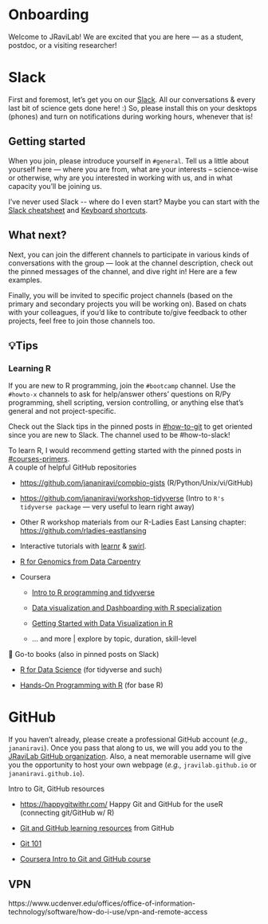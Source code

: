 # Onboarding

Welcome to JRaviLab! We are excited that you are here --- as a student, postdoc, or a visiting researcher!

# Slack

First and foremost, let's get you on our [Slack](jravilab.slack.com). All our conversations & every last bit of science gets done here! :) So, please install this on your desktops (phones) and turn on notifications during working hours, whenever that is!

## Getting started

When you join, please introduce yourself in `#general`. Tell us a little about yourself here --- where you are from, what are your interests -- science-wise or otherwise, why are you interested in working with us, and in what capacity you'll be joining us.

I've never used Slack \-- where do I even start? Maybe you can start with the [Slack cheatsheet](https://github.com/JRaviLab/cheatsheets/blob/master/slack-misc/slack-cheatsheet.pdf) and [Keyboard shortcuts](https://slack.com/help/articles/201374536-Slack-keyboard-shortcuts).

## What next?

Next, you can join the different channels to participate in various kinds of conversations with the group --- look at the channel description, check out the pinned messages of the channel, and dive right in! Here are a few examples.

Finally, you will be invited to specific project channels (based on the primary and secondary projects you will be working on). Based on chats with your colleagues, if you'd like to contribute to/give feedback to other projects, feel free to join those channels too.

## 💡Tips

### Learning R

If you are new to R programming, join the `#bootcamp` channel. Use the `#howto-x` channels to ask for help/answer others' questions on R/Py programming, shell scripting, version controlling, or anything else that's general and not project-specific.

Check out the Slack tips in the pinned posts in [#how-to-git](https://jravilab.slack.com/archives/CATMCKFT9) to get oriented since you are new to Slack. The channel used to be #how-to-slack!

To learn R, I would recommend getting started with the pinned posts in [#courses-primers](https://jravilab.slack.com/archives/CARJ72W3U).\
A couple of helpful GitHub repositories

-   <https://github.com/jananiravi/compbio-gists> (R/Python/Unix/vi/GitHub)

-   <https://github.com/jananiravi/workshop-tidyverse> (Intro to `R's tidyverse package` --- very useful to learn right away)

-   Other R workshop materials from our R-Ladies East Lansing chapter: <https://github.com/rladies-eastlansing>

-   Interactive tutorials with [learnr](https://rstudio.github.io/learnr/) & [swirl](https://swirlstats.com/).

-   [R for Genomics from Data Carpentry](https://datacarpentry.org/R-genomics/index.html)

-   Coursera

    -   [Intro to R programming and tidyverse](https://www.coursera.org/learn/r-programming-tidyverse)

    -   [Data visualization and Dashboarding with R specialization](https://www.coursera.org/specializations/jhu-data-visualization-dashboarding-with-r)

    -   [Getting Started with Data Visualization in R](https://www.coursera.org/learn/jhu-getting-started-data-viz-r)

    -   ... and more \| explore by topic, duration, skill-level

📌 Go-to books (also in pinned posts on Slack)

-   [R for Data Science](https://r4ds.had.co.nz/) (for tidyverse and such)

-   [Hands-On Programming with R](https://rstudio-education.github.io/hopr/) (for base R)

# GitHub

If you haven't already, please create a professional GitHub account (*e.g.,* `jananiravi`). Once you pass that along to us, we will you add you to the [JRaviLab GitHub organization](//github.com/jravilab). Also, a neat memorable username will give you the opportunity to host your own webpage (*e.g.,* `jravilab.github.io` or `jananiravi.github.io`).

Intro to Git, GitHub resources

-   <https://happygitwithr.com/> Happy Git and GitHub for the useR (connecting git/GitHub w/ R)

-   [Git and GitHub learning resources](https://docs.github.com/en/get-started/quickstart/git-and-github-learning-resources) from GitHub

-   [Git 101](https://product.hubspot.com/blog/git-and-github-tutorial-for-beginners)

-   [Coursera Intro to Git and GitHub course](https://www.coursera.org/learn/introduction-git-github)

## VPN

https://www.ucdenver.edu/offices/office-of-information-technology/software/how-do-i-use/vpn-and-remote-access
